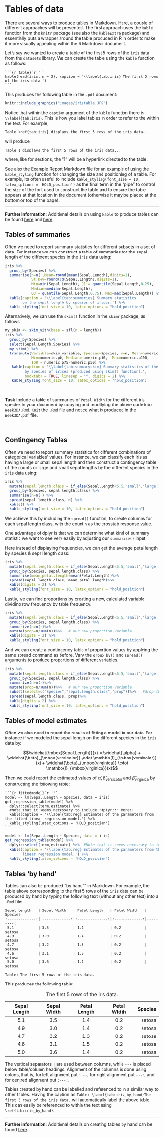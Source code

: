 # Tables of data {-}

There are several ways to produce tables in Markdown. Here, a couple of different approaches will be presented. The first approach uses the `kable` function from the `knitr` package (see also the `kableExtra` package) and essentially puts a wrapper around the table produced in R in order to make it more visually appealing within the R Markdown document.

Let's say we wanted to create a table of the first 5 rows of the `iris` data from the `datasets` library. We can create the table using the `kable` function as follows:

````
```{r table}`r ''`
kable(head(iris, n = 5), caption = '\\label{tab:iris} The first 5 rows of the iris data.')
```
````

This produces the following table in the `.pdf` document:

```r
knitr::include_graphics("images/iristable.JPG")
```

Notice that within the `caption` argument of the `kable` function there is `\\label{tab:iris}`. This is how you label tables in order to refer to the within the text. For example,

```
Table \ref{tab:iris} displays the first 5 rows of the iris data...
```
will produce

```
Table 1 displays the first 5 rows of the iris data...
```

where, like for sections, the "1" will be a hyperlink directed to the table.

See also the Example Report Markdown file for an example of using the `kable_styling` function for changing the size and positioning of a table.  For example, its often useful to include
`kable_styling(font_size = 10, latex_options = 'HOLD_position')` as the final term in the "pipe" to control the size of the font used to construct the table and to ensure the table appears at that location in the document (otherwise it may be placed at the bottom or top of the page).

***

**Further information**: Additional details on using `kable` to produce tables can be found [here](https://bookdown.org/yihui/rmarkdown/r-code.html#tables) and [here](https://cran.r-project.org/web/packages/kableExtra/vignettes/awesome_table_in_html.html#overview).

## Tables of summaries {-}

Often we need to report summary statistics for different subsets in a set of data. For instance we can construct a table of summaries for the sepal length of the different species in the `iris` data using:

```r
iris %>%
  group_by(Species) %>%
  summarise(n=n(),Mean=round(mean(Sepal.Length),digits=1),
            St.Dev=round(sd(Sepal.Length),digits=1),
            Min=min(Sepal.Length), Q1 = quantile(Sepal.Length,0.25),
            Median=median(Sepal.Length), 
            Q3 = quantile(Sepal.Length,0.75), Max=max(Sepal.Length)) %>%
  kable(caption = '\\label{tab:summaries} Summary statistics 
        on the sepal length by species of irises.') %>%
  kable_styling(font_size = 10, latex_options = "hold_position")
```

Alternatively, we can use the `skim()` function in the `skimr` package, as follows:

```r
my_skim <- skim_with(base = sfl(n = length))
iris %>%
  group_by(Species) %>%
  select(Sepal.Length,Species) %>%
  my_skim() %>%
  transmute(Variable=skim_variable, Species=Species, n=n, Mean=numeric.mean, SD=numeric.sd,
            Min=numeric.p0, Median=numeric.p50,  Max=numeric.p100, 
            IQR = numeric.p75-numeric.p50) %>%
   kable(caption = '\\label{tab:summaryskim} Summary statistics of the sepal length 
         by species of irises (produced using skim() function).',
         booktabs = TRUE, linesep = "", digits = 2) %>%
   kable_styling(font_size = 10, latex_options = "hold_position")
```

<br>

**Task**
Include a table of summaries of `Petal.Width` for the different iris species in your document by copying and modifying the above code into `Week3DA.Rmd`.  `Knit` the `.Rmd` file and notice what is produced in the `Week3DA.pdf` file.

<br>

## Contingency Tables {-}

Often we need to report summary statistics for different combinations of categorical variables' values. For instance, we can classify each iris as having a large or small sepal length and then construct a contingency table of the counts or large and small sepal lengths by the different species in the `iris` data using:

```r
iris %>%
  mutate(sepal.length.class = if_else(Sepal.Length<5.5,'small','large')) %>%
  group_by(Species, sepal.length.class) %>%
  summarise(n=n()) %>%
  spread(sepal.length.class, n) %>%
  kable() %>%
  kable_styling(font_size = 10, latex_options = "hold_position")
```

We achieve this by including the `spread()` function, to create columns for each sepal length class, with the count `n` as the crosstab response value.

One advantage of dplyr is that we can determine what kind of summary statistic we want to see very easily by adjusting our `summarize()` input.

Here instead of displaying frequencies, we can get the average petal length by species & sepal length class:

```r
iris %>%
  mutate(sepal.length.class = if_else(Sepal.Length<5.5,'small','large')) %>%
  group_by(Species, sepal.length.class) %>%
  summarise(mean_petal.length=mean(Petal.Length))%>%
  spread(sepal.length.class, mean_petal.length)%>%
  kable(digits = 2) %>%
  kable_styling(font_size = 10, latex_options = "hold_position")
```

Lastly, we can find proportions by creating a new, calculated variable dividing row frequency by table frequency.

```r
iris %>%
  mutate(sepal.length.class = if_else(Sepal.Length<5.5,'small','large')) %>%
  group_by(Species, sepal.length.class) %>%
  summarize(n=n())%>%
  mutate(prop=n/sum(n))%>%   # our new proportion variable
  kable(digits = 2) %>%
  kable_styling(font_size = 10, latex_options = "hold_position")
```

And we can create a contingency table of proportion values by applying the same spread command as before. Vary the `group_by()` and `spread()` arguments to produce proportions of different variables.

```r
iris %>%
  mutate(sepal.length.class = if_else(Sepal.Length<5.5,'small','large')) %>%
  group_by(Species, sepal.length.class) %>%
  summarize(n=n())%>%
  mutate(prop=n/sum(n))%>%   # our new proportion variable
  subset(select=c("Species","sepal.length.class","prop"))%>%   #drop the frequency value
  spread(sepal.length.class, prop)%>%
  kable(digits = 2) %>%
  kable_styling(font_size = 10, latex_options = "hold_position")
```

## Tables of model estimates {-}

Often we also need to report the results of fitting a model to our data. For instance if we modeled the sepal length on the different species in the `iris` data by:

$$\widehat{\mbox{Sepal.Length}}(x) = \widehat{\alpha} + \widehat{\beta}_{\mbox{versicolor}} \cdot \mathbb{I}_{\mbox{versicolor}}(x) + \widehat{\beta}_{\mbox{virginica}} \cdot \mathbb{I}_{\mbox{virginica}}(x)$$

Then we could report the estimated values of $\widehat{\alpha}$, $\widehat{\beta}_{\mbox{versicolor}}$ and $\widehat{\beta}_{\mbox{virginica}}$ by constructing the following table:

````
```{r fittedmodel}`r ''`
model <- lm(Sepal.Length ~ Species, data = iris)
get_regression_table(model) %>%
  dplyr::select(term,estimate) %>%  
  #Note that it seems necessary to include "dplyr::" here!!
  kable(caption = '\\label{tab:reg} Estimates of the parameters from the fitted linear regression model.') %>%
  kable_styling(latex_options = 'HOLD_position')
```
````

```r
model <- lm(Sepal.Length ~ Species, data = iris)
get_regression_table(model) %>%
  dplyr::select(term,estimate) %>%  #Note that it seems necessary to include dplyr:: here!!
  kable(caption = '\\label{tab:reg} Estimates of the parameters from the fitted 
        linear regression model.') %>%
  kable_styling(latex_options = 'HOLD_position')
```

## Tables 'by hand' {-}

Tables can also be produced "by hand"" in Markdown. For example, the table above corresponding to the first 5 rows of the `iris` data can be produced by hand by typing the following text (without any other text) into a `.Rmd` file:

```
Sepal Length   | Sepal Width   | Petal Length   | Petal Width   | Species
:-------------:|:-------------:|:--------------:|:-------------:|---------:
 5.1           | 3.5           | 1.4            | 0.2           | setosa
 4.9           | 3.0           | 1.4            | 0.2           | setosa
 4.7           | 3.2           | 1.3            | 0.2           | setosa
 4.6           | 3.1           | 1.5            | 0.2           | setosa
 5.0           | 3.6           | 1.4            | 0.2           | setosa

Table: The first 5 rows of the iris data.
```

This produces the following table:

Sepal Length   | Sepal Width   | Petal Length   | Petal Width   | Species
:-------------:|:-------------:|:--------------:|:-------------:|---------:
 5.1           | 3.5           | 1.4            | 0.2           | setosa
 4.9           | 3.0           | 1.4            | 0.2           | setosa
 4.7           | 3.2           | 1.3            | 0.2           | setosa
 4.6           | 3.1           | 1.5            | 0.2           | setosa
 5.0           | 3.6           | 1.4            | 0.2           | setosa

Table: The first 5 rows of the iris data.

The vertical separators `|` are used between columns, while `---` is placed below table/column headings. Alignment of the columns is done using colons, that is, for left alignment put `:---`, for right alignment put `---:`, and for centred alignment put `:---:`.

Tables created by hand can be labelled and referenced to in a similar way to other tables. Having the caption as `Table: \label{tab:iris_by_hand}The first 5 rows of the iris data.` will automatically label the above table. This can easily be referenced to within the text using ``\ref{tab:iris_by_hand}``.

***

**Further information**: Additional details on creating tables by hand can be found [here](http://fletcher.github.io/MultiMarkdown-5/tables.html).

<br>
<br>


